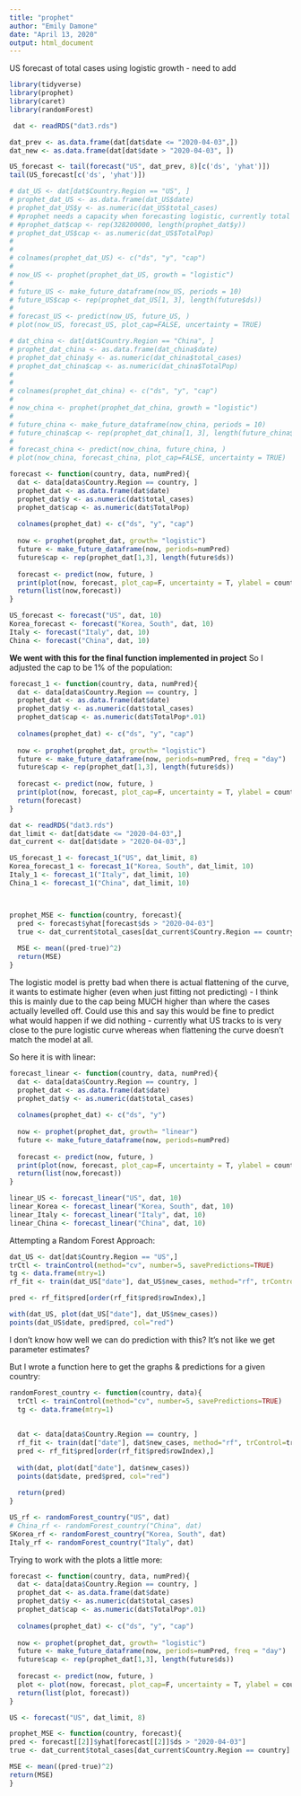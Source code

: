 ```yaml
---
title: "prophet"
author: "Emily Damone"
date: "April 13, 2020"
output: html_document
---
```


US forecast of total cases using logistic growth - need to add 
```r
library(tidyverse)
library(prophet)
library(caret)
library(randomForest)

```

```r
 dat <- readRDS("dat3.rds")

dat_prev <- as.data.frame(dat[dat$date <= "2020-04-03",])
dat_new <- as.data.frame(dat[dat$date > "2020-04-03", ])

US_forecast <- tail(forecast("US", dat_prev, 8)[c('ds', 'yhat')])
tail(US_forecast[c('ds', 'yhat')])

# dat_US <- dat[dat$Country.Region == "US", ]
# prophet_dat_US <- as.data.frame(dat_US$date)
# prophet_dat_US$y <- as.numeric(dat_US$total_cases)
# #prophet needs a capacity when forecasting logistic, currently total population - we would need this for all countries
# #prophet_dat$cap <- rep(328200000, length(prophet_dat$y))
# prophet_dat_US$cap <- as.numeric(dat_US$TotalPop)
# 
# 
# colnames(prophet_dat_US) <- c("ds", "y", "cap")
# 
# now_US <- prophet(prophet_dat_US, growth = "logistic")
# 
# future_US <- make_future_dataframe(now_US, periods = 10)
# future_US$cap <- rep(prophet_dat_US[1, 3], length(future$ds))
# 
# forecast_US <- predict(now_US, future_US, )
# plot(now_US, forecast_US, plot_cap=FALSE, uncertainty = TRUE)

```

```r
# dat_china <- dat[dat$Country.Region == "China", ]
# prophet_dat_china <- as.data.frame(dat_china$date)
# prophet_dat_china$y <- as.numeric(dat_china$total_cases)
# prophet_dat_china$cap <- as.numeric(dat_china$TotalPop)
# 
# 
# colnames(prophet_dat_china) <- c("ds", "y", "cap")
# 
# now_china <- prophet(prophet_dat_china, growth = "logistic")
# 
# future_china <- make_future_dataframe(now_china, periods = 10)
# future_china$cap <- rep(prophet_dat_china[1, 3], length(future_china$ds))
# 
# forecast_china <- predict(now_china, future_china, )
# plot(now_china, forecast_china, plot_cap=FALSE, uncertainty = TRUE)

forecast <- function(country, data, numPred){
  dat <- data[data$Country.Region == country, ]
  prophet_dat <- as.data.frame(dat$date)
  prophet_dat$y <- as.numeric(dat$total_cases)
  prophet_dat$cap <- as.numeric(dat$TotalPop)
  
  colnames(prophet_dat) <- c("ds", "y", "cap")
  
  now <- prophet(prophet_dat, growth= "logistic")
  future <- make_future_dataframe(now, periods=numPred)
  future$cap <- rep(prophet_dat[1,3], length(future$ds))
  
  forecast <- predict(now, future, )
  print(plot(now, forecast, plot_cap=F, uncertainty = T, ylabel = country) +  add_changepoints_to_plot(now))
  return(list(now,forecast))
}

US_forecast <- forecast("US", dat, 10)
Korea_forecast <- forecast("Korea, South", dat, 10)
Italy <- forecast("Italy", dat, 10)
China <- forecast("China", dat, 10)
```


__We went with this for the final function implemented in project__
So I adjusted the cap to be 1% of the population:
```r
forecast_1 <- function(country, data, numPred){
  dat <- data[data$Country.Region == country, ]
  prophet_dat <- as.data.frame(dat$date)
  prophet_dat$y <- as.numeric(dat$total_cases)
  prophet_dat$cap <- as.numeric(dat$TotalPop*.01)
  
  colnames(prophet_dat) <- c("ds", "y", "cap")
  
  now <- prophet(prophet_dat, growth= "logistic")
  future <- make_future_dataframe(now, periods=numPred, freq = "day")
  future$cap <- rep(prophet_dat[1,3], length(future$ds))
  
  forecast <- predict(now, future, )
  print(plot(now, forecast, plot_cap=F, uncertainty = T, ylabel = country) +  add_changepoints_to_plot(now))
  return(forecast)
}

dat <- readRDS("dat3.rds")
dat_limit <- dat[dat$date <= "2020-04-03",]
dat_current <- dat[dat$date > "2020-04-03",]

US_forecast_1 <- forecast_1("US", dat_limit, 8)
Korea_forecast_1 <- forecast_1("Korea, South", dat_limit, 10)
Italy_1 <- forecast_1("Italy", dat_limit, 10)
China_1 <- forecast_1("China", dat_limit, 10)



prophet_MSE <- function(country, forecast){
  pred <- forecast$yhat[forecast$ds > "2020-04-03"]
  true <- dat_current$total_cases[dat_current$Country.Region == country]
  
  MSE <- mean((pred-true)^2)
  return(MSE)
}
```

The logistic model is pretty bad when there is actual flattening of the curve, it wants to estimate higher (even when just fitting not predicting) - I think this is mainly due to the cap being MUCH higher than where the cases actually levelled off. Could use this and say this would be fine to predict what would happen if we did nothing - currently what US tracks to is very close to the pure logistic curve whereas when flattening the curve doesn't match the model at all.

So here it is with linear: 
```r
forecast_linear <- function(country, data, numPred){
  dat <- data[data$Country.Region == country, ]
  prophet_dat <- as.data.frame(dat$date)
  prophet_dat$y <- as.numeric(dat$total_cases)
  
  colnames(prophet_dat) <- c("ds", "y")
  
  now <- prophet(prophet_dat, growth= "linear")
  future <- make_future_dataframe(now, periods=numPred)
  
  forecast <- predict(now, future, )
  print(plot(now, forecast, plot_cap=F, uncertainty = T, ylabel = country) +  add_changepoints_to_plot(now))
  return(list(now,forecast))
}

linear_US <- forecast_linear("US", dat, 10)
linear_Korea <- forecast_linear("Korea, South", dat, 10)
linear_Italy <- forecast_linear("Italy", dat, 10)
linear_China <- forecast_linear("China", dat, 10)
```

Attempting a Random Forest Approach: 

```r
dat_US <- dat[dat$Country.Region == "US",]
trCtl <- trainControl(method="cv", number=5, savePredictions=TRUE)
tg <- data.frame(mtry=1)
rf_fit <- train(dat_US["date"], dat_US$new_cases, method="rf", trControl=trCtl, tuneGrid=tg) 

pred <- rf_fit$pred[order(rf_fit$pred$rowIndex),]

with(dat_US, plot(dat_US["date"], dat_US$new_cases))
points(dat_US$date, pred$pred, col="red")
```

I don't know how well we can do prediction with this? It's not like we get parameter estimates? 

But I wrote a function here to get the graphs & predictions for a given country:
```r
randomForest_country <- function(country, data){
  trCtl <- trainControl(method="cv", number=5, savePredictions=TRUE)
  tg <- data.frame(mtry=1)
  
  
  dat <- data[data$Country.Region == country, ]
  rf_fit <- train(dat["date"], dat$new_cases, method="rf", trControl=trCtl, tuneGrid=tg) 
  pred <- rf_fit$pred[order(rf_fit$pred$rowIndex),]
  
  with(dat, plot(dat["date"], dat$new_cases))
  points(dat$date, pred$pred, col="red")
  
  return(pred)
}
```

```r
US_rf <- randomForest_country("US", dat)
# China_rf <- randomForest_country("China", dat)
SKorea_rf <- randomForest_country("Korea, South", dat)
Italy_rf <- randomForest_country("Italy", dat)
```


Trying to work with the plots a little more:
```R
forecast <- function(country, data, numPred){
  dat <- data[data$Country.Region == country, ]
  prophet_dat <- as.data.frame(dat$date)
  prophet_dat$y <- as.numeric(dat$total_cases)
  prophet_dat$cap <- as.numeric(dat$TotalPop*.01)
  
  colnames(prophet_dat) <- c("ds", "y", "cap")
  
  now <- prophet(prophet_dat, growth= "logistic")
  future <- make_future_dataframe(now, periods=numPred, freq = "day")
  future$cap <- rep(prophet_dat[1,3], length(future$ds))
  
  forecast <- predict(now, future, )
  plot <- plot(now, forecast, plot_cap=F, uncertainty = T, ylabel = country) +  add_changepoints_to_plot(now) + labs(title = country)
  return(list(plot, forecast))
}

US <- forecast("US", dat_limit, 8)

prophet_MSE <- function(country, forecast){
pred <- forecast[[2]]$yhat[forecast[[2]]$ds > "2020-04-03"]
true <- dat_current$total_cases[dat_current$Country.Region == country]

MSE <- mean((pred-true)^2)
return(MSE)
}


```












